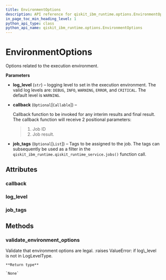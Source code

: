 ```yaml
---
title: EnvironmentOptions
description: API reference for qiskit_ibm_runtime.options.EnvironmentOptions
in_page_toc_min_heading_level: 1
python_api_type: class
python_api_name: qiskit_ibm_runtime.options.EnvironmentOptions
---
```


# EnvironmentOptions

<Class id="qiskit_ibm_runtime.options.EnvironmentOptions" isDedicatedPage={true} github="https://github.com/qiskit/qiskit-ibm-runtime/tree/stable/0.17/qiskit_ibm_runtime/options/environment_options.py" signature="EnvironmentOptions(log_level='WARNING', callback=None, job_tags=<factory>)" modifiers="class">
  Options related to the execution environment.

  **Parameters**

  *   **log\_level** (`str`) – logging level to set in the execution environment. The valid log levels are: `DEBUG`, `INFO`, `WARNING`, `ERROR`, and `CRITICAL`. The default level is `WARNING`.

  *   **callback** (`Optional`\[`Callable`]) –

      Callback function to be invoked for any interim results and final result. The callback function will receive 2 positional parameters:

      > 1.  Job ID
      > 2.  Job result.

  *   **job\_tags** (`Optional`\[`List`]) – Tags to be assigned to the job. The tags can subsequently be used as a filter in the `qiskit_ibm_runtime.qiskit_runtime_service.jobs()` function call.

  ## Attributes

  ### callback

  <Attribute id="qiskit_ibm_runtime.options.EnvironmentOptions.callback" attributeTypeHint="Callable | None" attributeValue="None" />

  ### log\_level

  <Attribute id="qiskit_ibm_runtime.options.EnvironmentOptions.log_level" attributeTypeHint="str" attributeValue="'WARNING'" />

  ### job\_tags

  <Attribute id="qiskit_ibm_runtime.options.EnvironmentOptions.job_tags" attributeTypeHint="List | None" />

  ## Methods

  ### validate\_environment\_options

  <Function id="qiskit_ibm_runtime.options.EnvironmentOptions.validate_environment_options" signature="validate_environment_options(environment_options)" modifiers="static">
    Validate that environment options are legal. :raises ValueError: if log\_level is not in LogLevelType.

    **Return type**

    `None`
  </Function>
</Class>

